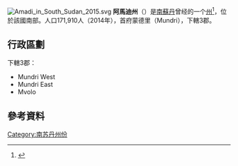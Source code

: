 [[File:Amadi_in_South_Sudan_2015.svg|right]]
'''阿馬迪州'''（{{lang-en|Amadi}}）是[[南蘇丹|南蘇丹]]曾经的一个[[南蘇丹行政區劃|州]]<ref>{{cite news|url=http://www.southsudannewsagency.com/news/breaking-news/south-sudans-president-appoints-28-governors-defies-peace-agreement|title=South Sudan’s President appoints 28 Governors, defies peace agreement|date=24 December 2015|publisher=South Sudan News Agency|deadurl=yes|archiveurl=https://web.archive.org/web/20160202025755/http://www.southsudannewsagency.com/news/breaking-news/south-sudans-president-appoints-28-governors-defies-peace-agreement|archivedate=2016-02-02|df=}}</ref>，位於該國南部。人口171,910人（2014年），首府蒙德里（Mundri），下轄3郡。

== 行政區劃 ==
下轄3郡：
* Mundri West
* Mundri East
* Mvolo

== 參考資料 ==
{{reflist}}

{{南苏丹行政区划}}
{{SouthSudan-stub}}
{{DEFAULTSORT:Amadi}}
[[Category:南苏丹州份|Category:南苏丹州份]]